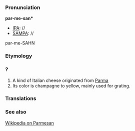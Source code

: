 ===Pronunciation===

'''par-me-san*'''
*[[IPA]]: //
*[[SAMPA]]: //
par-me-SAHN
===Etymology===

===?===
#A kind of Italian cheese originated from [[Parma]]
#Its color is champagne to yellow, mainly used for grating.
===Translations===
===See also===

[[wikipedia:en:Parmesan|Wikipedia on Parmesan]]